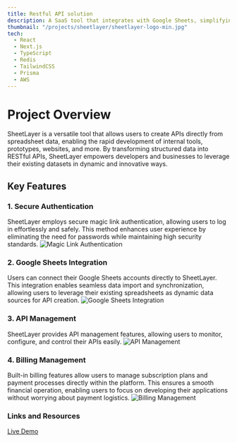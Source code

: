 ```yaml
---
title: Restful API solution
description: A SaaS tool that integrates with Google Sheets, simplifying data management and including built-in billing so businesses can manage their subscriptions with ease.
thumbnail: "/projects/sheetlayer/sheetlayer-logo-min.jpg"
tech:
  - React
  - Next.js
  - TypeScript
  - Redis
  - TailwindCSS
  - Prisma
  - AWS
---
```


# Project Overview

SheetLayer is a versatile tool that allows users to create APIs directly from spreadsheet data, enabling the rapid development of internal tools, prototypes, websites, and more. By transforming structured data into RESTful APIs, SheetLayer empowers developers and businesses to leverage their existing datasets in dynamic and innovative ways.

## Key Features

### 1. Secure Authentication

SheetLayer employs secure magic link authentication, allowing users to log in effortlessly and safely. This method enhances user experience by eliminating the need for passwords while maintaining high security standards.
![Magic Link Authentication](http://localhost:3000/projects/sheetlayer/auth-min.jpg)

### 2. Google Sheets Integration

Users can connect their Google Sheets accounts directly to SheetLayer. This integration enables seamless data import and synchronization, allowing users to leverage their existing spreadsheets as dynamic data sources for API creation.
![Google Sheets Integration](http://localhost:3000/projects/sheetlayer/sheets-integration-min.jpg)

### 3. API Management

SheetLayer provides API management features, allowing users to monitor, configure, and control their APIs easily.
![API Management](http://localhost:3000/projects/sheetlayer/main-feature-min.jpg)

### 4. Billing Management

Built-in billing features allow users to manage subscription plans and payment processes directly within the platform. This ensures a smooth financial operation, enabling users to focus on developing their applications without worrying about payment logistics.
![Billing Management](http://localhost:3000/projects/sheetlayer/billing-feature-min.jpg)

### Links and Resources

<a href="https://sheetlayer.com" target="_blank" rel="noopener noreferrer">
  Live Demo
</a>
